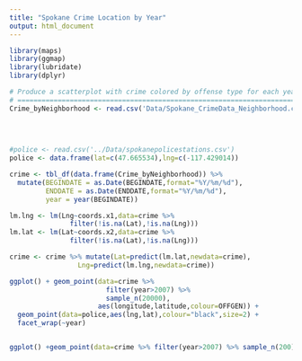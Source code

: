 ```yaml
---
title: "Spokane Crime Location by Year"
output: html_document
---
```

```r
library(maps)
library(ggmap)
library(lubridate)
library(dplyr)

# Produce a scatterplot with crime colored by offense type for each year
# ======================================================================
Crime_byNeighborhood <- read.csv('Data/Spokane_CrimeData_Neighborhood.csv')   # Read in the data
                                                                         # This will be updated
                                                                         # when ezknitr is
                                                                         # included

#police <- read.csv('../Data/spokanepolicestations.csv')                 # Read in police station locations
police <- data.frame(lat=c(47.665534),lng=c(-117.429014))

crime <- tbl_df(data.frame(Crime_byNeighborhood)) %>%                    # Convert to local dataframe for easy printing
  mutate(BEGINDATE = as.Date(BEGINDATE,format="%Y/%m/%d"),               # Date conversion
         ENDDATE = as.Date(ENDDATE,format="%Y/%m/%d"),
         year = year(BEGINDATE))                                         # Extract year

lm.lng <- lm(Lng~coords.x1,data=crime %>%                                # Linear models to convert x/y to lat/long (change)
               filter(!is.na(Lat),!is.na(Lng)))
lm.lat <- lm(Lat~coords.x2,data=crime %>% 
               filter(!is.na(Lat),!is.na(Lng)))

crime <- crime %>% mutate(Lat=predict(lm.lat,newdata=crime),             # Use predict to update lat/long
                 Lng=predict(lm.lng,newdata=crime))

ggplot() + geom_point(data=crime %>%                                     # 
                        filter(year>2007) %>% 
                        sample_n(20000),
                      aes(longitude,latitude,colour=OFFGEN)) + 
  geom_point(data=police,aes(lng,lat),colour="black",size=2) + 
  facet_wrap(~year)


ggplot() +geom_point(data=crime %>% filter(year>2007) %>% sample_n(200),aes(coords.x1,coords.x2,colour=OFFGEN)) + facet_wrap(~year)
```
